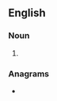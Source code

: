 ==English==

===Noun===
{{head|en|noun form}}

# {{plural of|en|nonane}}

===Anagrams===
* {{anagrams|en|a=aennnos|nonsane}}